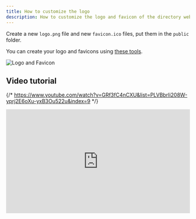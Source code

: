 ```yaml
---
title: How to customize the logo
description: How to customize the logo and favicon of the directory website.
---
```


Create a new `logo.png` file and new `favicon.ico` files, put them in the `public` folder.

You can create your logo and favicons using [these tools](https://indiehub.best/collection/the-best-logo-generator-tools-in-2025).

![Logo and Favicon](../../../assets/images/guide-logo.png)


## Video tutorial

{/* https://www.youtube.com/watch?v=GRf3fC4nCXU&list=PLVBbrIi208W-yprj2E6oXu-yxB3Ou522u&index=9 */}
<div style="position: relative; padding-bottom: 56.25%; height: 0; overflow: hidden;">
  <iframe 
    style="position: absolute; top: 0; left: 0; width: 100%; height: 100%;" 
    width="1280" 
    height="720" 
    src="https://www.youtube.com/embed/GRf3fC4nCXU?list=PLVBbrIi208W-yprj2E6oXu-yxB3Ou522u" 
    title="【8/9】自定义文案 + LOGO + 主题 —— 基于Mkdirs模板部署上线导航站的全流程记录" 
    frameborder="0" 
    allow="accelerometer; autoplay; clipboard-write; encrypted-media; gyroscope; picture-in-picture; web-share" 
    referrerpolicy="strict-origin-when-cross-origin" 
    allowfullscreen
  ></iframe>
</div>
